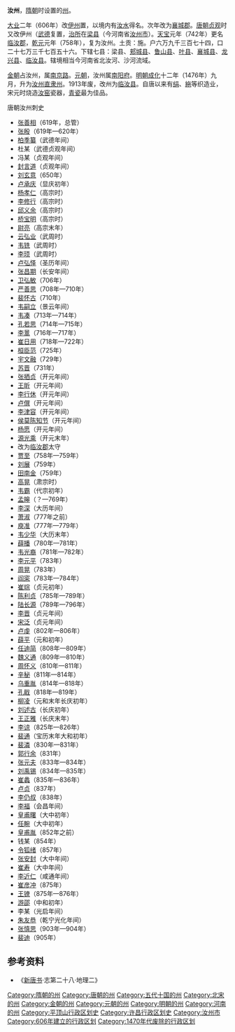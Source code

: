 '''汝州'''，[[隋朝|隋朝]]时设置的[[州|州]]。

[[大业_(年号)|大业]]二年（606年）改[[伊州_(隋朝)|伊州]]置，以境内有[[汝水|汝水]]得名。次年改为[[襄城郡_(隋朝)|襄城郡]]。[[唐朝|唐朝]][[貞觀_(唐朝)|贞观]]时又改伊州（[[武德|武德]]复置，[[治所|治所]]在[[梁县|梁县]]（今河南省[[汝州市|汝州市]]）。[[天宝_(唐朝)|天宝]]元年（742年）更名[[临汝郡|临汝郡]]，[[乾元_(唐朝)|乾元]]元年（758年），复为汝州。土贡：施。户六万九千三百七十四，口二十七万三千七百五十六。下辖七县：梁县、[[郏城县|郏城县]]、[[鲁山县|鲁山县]]、[[叶县|叶县]]、[[襄城县|襄城县]]、[[龙兴县|龙兴县]]、[[临汝县|临汝县]]。辖境相当今河南省北汝河、沙河流域。

[[金朝|金朝]]占汝州，属[[南京路_(金朝)|南京路]]。[[元朝|元朝]]，汝州属[[南阳府|南阳府]]。[[明朝|明朝]][[成化|成化]]十二年（1476年）九月，升为[[汝州直隶州|汝州直隶州]]。1913年废，改州为[[临汝县|临汝县]]。自唐以来有[[绢|绢]]、[[絁|絁]]等织造业，宋元时烧造[[汝窑|汝窑]]瓷器，[[青瓷|青瓷]]最为佳品。 
;唐朝汝州刺史
*[[张善相|张善相]]（619年，总管）
*[[张殷|张殷]]（619年—620年）
*[[柏季纂|柏季纂]]（武德年间）
*杜某（武德贞观年间）
*冯某（贞观年间）
*[[封言道|封言道]]（贞观年间）
*[[刘玄意|刘玄意]]（650年）
*[[卢承庆|卢承庆]]（显庆初年）
*[[杨孝仁|杨孝仁]]（高宗时）
*[[李修行|李修行]]（高宗时）
*[[邱义余|邱义余]]（高宗时）
*[[桥宝明|桥宝明]]（高宗时）
*[[尉亮|尉亮]]（高宗末年）
*[[云弘业|云弘业]]（武周时）
*[[韦铣|韦铣]]（武周时）
*[[李顼|李顼]]（武周时）
*[[卢弘怿|卢弘怿]]（圣历年间）
*[[张昌期|张昌期]]（长安年间）
*[[卫弘敏|卫弘敏]]（706年）
*[[严善思|严善思]]（708年—710年）
*[[裴怀古|裴怀古]]（710年）
*[[韦嗣立|韦嗣立]]（景云年间）
*[[韦凑|韦凑]]（713年—714年）
*[[孔若思|孔若思]]（714年—715年）
*[[李暠|李暠]]（716年—717年）
*[[崔日用|崔日用]]（718年—722年）
*[[桓臣范|桓臣范]]（725年）
*[[宇文融|宇文融]]（729年）
*[[苏晋|苏晋]]（731年）
*[[张拪贞|张拪贞]]（开元年间）
*[[王昕|王昕]]（开元年间）
*[[李行休|李行休]]（开元年间）
*[[卢僎|卢僎]]（开元年间）
*[[李津容|李津容]]（开元年间）
*[[侯莫陈知节|侯莫陈知节]]（开元年间）
*[[杨愿|杨愿]]（开元年间）
*[[源光乘|源光乘]]（开元末年）
*改为[[临汝郡|临汝郡]]太守
*[[贾至|贾至]]（758年—759年）
*[[刘展|刘展]]（759年）
*[[田南金|田南金]]（759年）
*[[高晃|高晃]]（肃宗时）
*[[韦霸|韦霸]]（代宗初年）
*[[孟皞|孟皞]]（？—769年）
*[[李深|李深]]（大历年间）
*[[萧淑|萧淑]]（777年之前）
*[[庾准|庾准]]（777年—779年）
*[[韦少华|韦少华]]（大历末年）
*[[薛播|薛播]]（780年—781年）
*[[韦光裔|韦光裔]]（781年—782年）
*[[李元平|李元平]]（783年）
*[[周晃|周晃]]（783年）
*[[阎寀|阎寀]]（783年—784年）
*[[崔琮|崔琮]]（贞元初年）
*[[陈利贞|陈利贞]]（785年—789年）
*[[陆长源|陆长源]]（789年—796年）
*[[李晉_(唐朝)|李晋]]（贞元年间）
*[[宋泛|宋泛]]（贞元年间）
*[[卢虔|卢虔]]（802年—806年）
*[[薛平|薛平]]（元和初年）
*[[任迪简|任迪简]]（808年—809年）
*[[魏义通|魏义通]]（809年—810年）
*[[周怀义|周怀义]]（810年—811年）
*[[辛秘|辛秘]]（811年—814年）
*[[乌重胤|乌重胤]]（814年—818年）
*[[孔戢|孔戢]]（818年—819年）
*[[柳凌|柳凌]]（元和末年长庆初年）
*[[刘述古|刘述古]]（长庆初年）
*[[王正雅|王正雅]]（长庆末年）
*[[李谅|李谅]]（825年—826年）
*[[裴通|裴通]]（宝历末年大和初年）
*[[裴潾|裴潾]]（830年—831年）
*[[郭行余|郭行余]]（831年）
*[[张元夫|张元夫]]（833年—834年）
*[[刘禹锡|刘禹锡]]（834年—835年）
*[[崔蠡|崔蠡]]（835年—836年）
*[[卢贞|卢贞]]（837年）
*[[李仍叔|李仍叔]]（838年）
*[[李福|李福]]（会昌年间）
*[[皇甫曙|皇甫曙]]（大中初年）
*[[任畹|任畹]]（大中初年）
*[[皇甫胤|皇甫胤]]（852年之前）
*钱某（854年）
*[[令狐绪|令狐绪]]（857年）
*[[张安封|张安封]]（大中年间）
*[[崔寿|崔寿]]（大中年间）
*[[李近仁|李近仁]]（咸通年间）
*[[崔彦冲|崔彦冲]]（875年）
*[[王镣|王镣]]（875年—876年）
*[[游邵|游邵]]（中和初年）
*李某（光启年间）
*[[朱友恭|朱友恭]]（乾宁光化年间）
*[[张慎思|张慎思]]（903年—904年）
*[[裴迪|裴迪]]（905年）
== 参考资料 ==
*《[[新唐书|新唐书]]·志第二十八·地理二》
{{隋朝行政區劃|nocat}}
{{唐朝行政區劃|nocat}}
{{五代行政區劃|nocat}}
{{北宋行政區劃|nocat}}
{{金朝行政区划|nocat}}
{{元朝行政区划|nocat}}
[[Category:隋朝的州|Category:隋朝的州]]
[[Category:唐朝的州|Category:唐朝的州]]
[[Category:五代十国的州|Category:五代十国的州]]
[[Category:北宋的州|Category:北宋的州]]
[[Category:金朝的州|Category:金朝的州]]
[[Category:元朝的州|Category:元朝的州]]
[[Category:明朝的州|Category:明朝的州]]
[[Category:河南的州|Category:河南的州]]
[[Category:平顶山行政区划史|Category:平顶山行政区划史]]
[[Category:许昌行政区划史|Category:许昌行政区划史]]
[[Category:汝州市|Category:汝州市]]
[[Category:606年建立的行政区划|Category:606年建立的行政区划]]
[[Category:1470年代废除的行政区划|Category:1470年代废除的行政区划]]